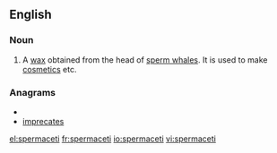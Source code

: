 ==English==
{{wikipedia}}
===Noun===
{{en-noun|-}}
# A [[wax]] obtained from the head of [[sperm whale]]s. It is used to make [[cosmetics]] etc.

===Anagrams===
* {{alphagram|aceeimprst}}
* [[imprecates#English|imprecates]]

[[el:spermaceti]]
[[fr:spermaceti]]
[[io:spermaceti]]
[[vi:spermaceti]]